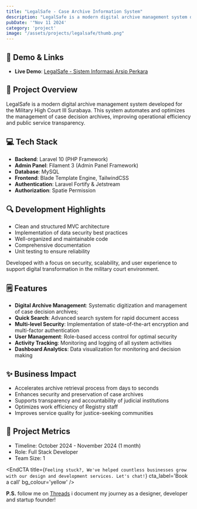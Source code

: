 ```yaml
---
title: "LegalSafe - Case Archive Information System"
description: "LegalSafe is a modern digital archive management system developed for the Military High Court III Surabaya. This system automates and optimizes the management of case decision archives, improving operational efficiency and public service transparency."
pubDate: '"Nov 11 2024'
category: 'project'
image: "/assets/projects/legalsafe/thumb.png"
---
```


## 🔗 Demo & Links
- **Live Demo**: [LegalSafe - Sistem Informasi Arsip Perkara](https://siaperkara.jiwakreator.com)

## 📖 Project Overview
LegalSafe is a modern digital archive management system developed for the Military High Court III Surabaya. This system automates and optimizes the management of case decision archives, improving operational efficiency and public service transparency.

## 💻 Tech Stack
- **Backend**: Laravel 10 (PHP Framework)
- **Admin Panel**: Filament 3 (Admin Panel Framework)
- **Database**: MySQL
- **Frontend**: Blade Template Engine, TailwindCSS
- **Authentication**: Laravel Fortify & Jetstream
- **Authorization**: Spatie Permission

## 🔍 Development Highlights
- Clean and structured MVC architecture
- Implementation of data security best practices
- Well-organized and maintainable code
- Comprehensive documentation
- Unit testing to ensure reliability

Developed with a focus on security, scalability, and user experience to support digital transformation in the military court environment.

## 🗒️ Features
- **Digital Archive Management**: Systematic digitization and management of case decision archives;
- **Quick Search**: Advanced search system for rapid document access
- **Multi-level Security**: Implementation of state-of-the-art encryption and multi-factor authentication
- **User Management**: Role-based access control for optimal security
- **Activity Tracking**: Monitoring and logging of all system activities
- **Dashboard Analytics**: Data visualization for monitoring and decision making

## ✨ Business Impact
- Accelerates archive retrieval process from days to seconds
- Enhances security and preservation of case archives
- Supports transparency and accountability of judicial institutions
- Optimizes work efficiency of Registry staff
- Improves service quality for justice-seeking communities

## 📝 Project Metrics
- Timeline: October 2024 - November 2024 (1 month)
- Role: Full Stack Developer
- Team Size: 1


<EndCTA
	title={`Feeling stuck?, We've helped countless businesses grow with our design and development services. Let's chat!`}
	cta_label='Book a call'
	bg_colour='yellow'
/>


**P.S.** follow me on [Threads](https://threads.net/@andrian.chyn) i document my journey as a designer, developer and startup founder!